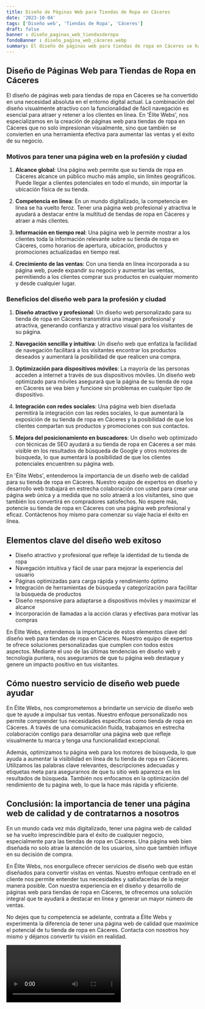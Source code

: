 ```yaml
---
title: Diseño de Páginas Web para Tiendas de Ropa en Cáceres
date: '2023-10-04'
tags: ['Diseño web', 'Tiendas de Ropa', 'Cáceres']
draft: false
banner : diseño_paginas_web_tiendasderopa
fondoBanner : diseño_pagina_web_cáceres.webp
summary: El diseño de páginas web para tiendas de ropa en Cáceres se ha convertido en una necesidad absoluta en el entorno digital actual. La combinación del diseño visualmente atractivo con la funcionalidad de fácil navegación es esencial para atraer y retener a los clientes en línea. En 'Élite Webs', nos especializamos en la creación de páginas web para tiendas de ropa en Cáceres que no solo impresionan visualmente, sino que también se convierten en una herramienta efectiva para aumentar las ventas y el éxito de su negocio.
---
```


## Diseño de Páginas Web para Tiendas de Ropa en Cáceres

El diseño de páginas web para tiendas de ropa en Cáceres se ha convertido en una necesidad absoluta en el entorno digital actual. La combinación del diseño visualmente atractivo con la funcionalidad de fácil navegación es esencial para atraer y retener a los clientes en línea. En 'Élite Webs', nos especializamos en la creación de páginas web para tiendas de ropa en Cáceres que no solo impresionan visualmente, sino que también se convierten en una herramienta efectiva para aumentar las ventas y el éxito de su negocio.

### Motivos para tener una página web en la profesión y ciudad

1. **Alcance global**: Una página web permite que su tienda de ropa en Cáceres alcance un público mucho más amplio, sin límites geográficos. Puede llegar a clientes potenciales en todo el mundo, sin importar la ubicación física de su tienda.

2. **Competencia en línea**: En un mundo digitalizado, la competencia en línea se ha vuelto feroz. Tener una página web profesional y atractiva le ayudará a destacar entre la multitud de tiendas de ropa en Cáceres y atraer a más clientes.

3. **Información en tiempo real**: Una página web le permite mostrar a los clientes toda la información relevante sobre su tienda de ropa en Cáceres, como horarios de apertura, ubicación, productos y promociones actualizadas en tiempo real.

4. **Crecimiento de las ventas**: Con una tienda en línea incorporada a su página web, puede expandir su negocio y aumentar las ventas, permitiendo a los clientes comprar sus productos en cualquier momento y desde cualquier lugar.

### Beneficios del diseño web para la profesión y ciudad

1. **Diseño atractivo y profesional**: Un diseño web personalizado para su tienda de ropa en Cáceres transmitirá una imagen profesional y atractiva, generando confianza y atractivo visual para los visitantes de su página.

2. **Navegación sencilla y intuitiva**: Un diseño web que enfatiza la facilidad de navegación facilitará a los visitantes encontrar los productos deseados y aumentará la posibilidad de que realicen una compra.

3. **Optimización para dispositivos móviles**: La mayoría de las personas acceden a internet a través de sus dispositivos móviles. Un diseño web optimizado para móviles asegurará que la página de su tienda de ropa en Cáceres se vea bien y funcione sin problemas en cualquier tipo de dispositivo.

4. **Integración con redes sociales**: Una página web bien diseñada permitirá la integración con las redes sociales, lo que aumentará la exposición de su tienda de ropa en Cáceres y la posibilidad de que los clientes compartan sus productos y promociones con sus contactos.

5. **Mejora del posicionamiento en buscadores**: Un diseño web optimizado con técnicas de SEO ayudará a su tienda de ropa en Cáceres a ser más visible en los resultados de búsqueda de Google y otros motores de búsqueda, lo que aumentará la posibilidad de que los clientes potenciales encuentren su página web.

En 'Élite Webs', entendemos la importancia de un diseño web de calidad para su tienda de ropa en Cáceres. Nuestro equipo de expertos en diseño y desarrollo web trabajará en estrecha colaboración con usted para crear una página web única y a medida que no solo atraerá a los visitantes, sino que también los convertirá en compradores satisfechos. No espere más, potencie su tienda de ropa en Cáceres con una página web profesional y eficaz. Contáctenos hoy mismo para comenzar su viaje hacia el éxito en línea.

<GifSeo />

<Cta />

## Elementos clave del diseño web exitoso

- Diseño atractivo y profesional que refleje la identidad de tu tienda de ropa
- Navegación intuitiva y fácil de usar para mejorar la experiencia del usuario
- Páginas optimizadas para carga rápida y rendimiento óptimo
- Integración de herramientas de búsqueda y categorización para facilitar la búsqueda de productos
- Diseño responsive para adaptarse a dispositivos móviles y maximizar el alcance
- Incorporación de llamadas a la acción claras y efectivas para motivar las compras

En Élite Webs, entendemos la importancia de estos elementos clave del diseño web para tiendas de ropa en Cáceres. Nuestro equipo de expertos te ofrece soluciones personalizadas que cumplen con todos estos aspectos. Mediante el uso de las últimas tendencias en diseño web y tecnología puntera, nos aseguramos de que tu página web destaque y genere un impacto positivo en tus visitantes.

## Cómo nuestro servicio de diseño web puede ayudar

En Élite Webs, nos comprometemos a brindarte un servicio de diseño web que te ayude a impulsar tus ventas. Nuestro enfoque personalizado nos permite comprender tus necesidades específicas como tienda de ropa en Cáceres. A través de una comunicación fluida, trabajamos en estrecha colaboración contigo para desarrollar una página web que refleje visualmente tu marca y tenga una funcionalidad excepcional.

Además, optimizamos tu página web para los motores de búsqueda, lo que ayuda a aumentar la visibilidad en línea de tu tienda de ropa en Cáceres. Utilizamos las palabras clave relevantes, descripciones adecuadas y etiquetas meta para asegurarnos de que tu sitio web aparezca en los resultados de búsqueda. También nos enfocamos en la optimización del rendimiento de tu página web, lo que la hace más rápida y eficiente.

## Conclusión: la importancia de tener una página web de calidad y de contratarnos a nosotros

En un mundo cada vez más digitalizado, tener una página web de calidad se ha vuelto imprescindible para el éxito de cualquier negocio, especialmente para las tiendas de ropa en Cáceres. Una página web bien diseñada no solo atrae la atención de los usuarios, sino que también influye en su decisión de compra.

En Élite Webs, nos enorgullece ofrecer servicios de diseño web que están diseñados para convertir visitas en ventas. Nuestro enfoque centrado en el cliente nos permite entender tus necesidades y satisfacerlas de la mejor manera posible. Con nuestra experiencia en el diseño y desarrollo de páginas web para tiendas de ropa en Cáceres, te ofrecemos una solución integral que te ayudará a destacar en línea y generar un mayor número de ventas.

No dejes que tu competencia se adelante, contrata a Élite Webs y experimenta la diferencia de tener una página web de calidad que maximice el potencial de tu tienda de ropa en Cáceres. Contacta con nosotros hoy mismo y déjanos convertir tu visión en realidad.

<Video />

<CtaBot job='Tiendas de Ropa' city='Cáceres'/>

<Gmaps query='Cáceres+españa+maps' />